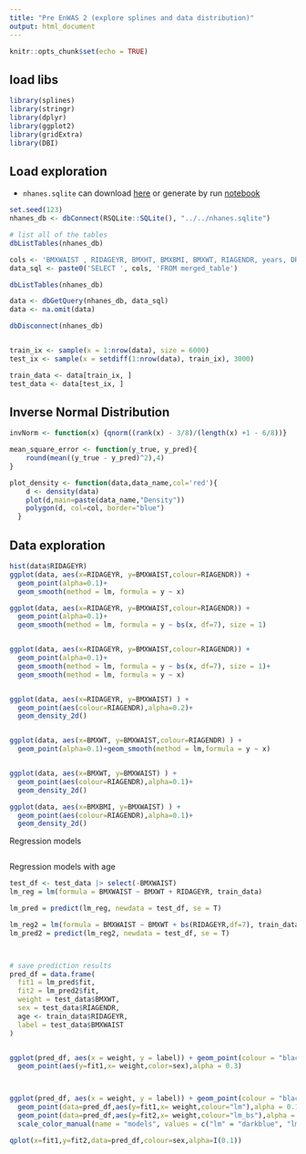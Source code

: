 ```yaml
---
title: "Pre EnWAS 2 (explore splines and data distribution)"
output: html_document
---
```


```r
knitr::opts_chunk$set(echo = TRUE)
```

## load libs
```r
library(splines)
library(stringr)
library(dplyr)
library(ggplot2)
library(gridExtra)
library(DBI)
```

## Load exploration

- `nhanes.sqlite` can download [here](https://github.com/ccb-hms/Imputation/blob/main/nhanes.sqlite) or generate by run [notebook](https://ccb-hms.github.io/Imputation/6_nhanes_data/nhanes_exploratory.html)

```r
set.seed(123)
nhanes_db <- dbConnect(RSQLite::SQLite(), "../../nhanes.sqlite")

# list all of the tables
dbListTables(nhanes_db)

cols <- 'BMXWAIST , RIDAGEYR, BMXHT, BMXBMI, BMXWT, RIAGENDR, years, DR1TM161, WTDRD1, BMXLEG, BMXARML '
data_sql <- paste0('SELECT ', cols, 'FROM merged_table')

dbListTables(nhanes_db)

data <- dbGetQuery(nhanes_db, data_sql)
data <- na.omit(data)

dbDisconnect(nhanes_db)


train_ix <- sample(x = 1:nrow(data), size = 6000)
test_ix <- sample(x = setdiff(1:nrow(data), train_ix), 3000)

train_data <- data[train_ix, ]
test_data <- data[test_ix, ]
```

## Inverse Normal Distribution

```r
invNorm <- function(x) {qnorm((rank(x) - 3/8)/(length(x) +1 - 6/8))}

mean_square_error <- function(y_true, y_pred){
    round(mean((y_true - y_pred)^2),4)
}

plot_density <- function(data,data_name,col='red'){
    d <- density(data)
    plot(d,main=paste(data_name,"Density"))
    polygon(d, col=col, border="blue")
  }


```

## Data exploration


```r
hist(data$RIDAGEYR)
ggplot(data, aes(x=RIDAGEYR, y=BMXWAIST,colour=RIAGENDR)) + 
  geom_point(alpha=0.1)+
  geom_smooth(method = lm, formula = y ~ x)

ggplot(data, aes(x=RIDAGEYR, y=BMXWAIST,colour=RIAGENDR)) + 
  geom_point(alpha=0.1)+
  geom_smooth(method = lm, formula = y ~ bs(x, df=7), size = 1)


ggplot(data, aes(x=RIDAGEYR, y=BMXWAIST,colour=RIAGENDR)) + 
  geom_point(alpha=0.1)+
  geom_smooth(method = lm, formula = y ~ bs(x, df=7), size = 1)+
  geom_smooth(method = lm, formula = y ~ x)


ggplot(data, aes(x=RIDAGEYR, y=BMXWAIST) ) + 
  geom_point(aes(colour=RIAGENDR),alpha=0.2)+
  geom_density_2d()


ggplot(data, aes(x=BMXWT, y=BMXWAIST,colour=RIAGENDR) ) + 
  geom_point(alpha=0.1)+geom_smooth(method = lm,formula = y ~ x)


ggplot(data, aes(x=BMXWT, y=BMXWAIST) ) + 
  geom_point(aes(colour=RIAGENDR),alpha=0.1)+
  geom_density_2d()

ggplot(data, aes(x=BMXBMI, y=BMXWAIST) ) + 
  geom_point(aes(colour=RIAGENDR),alpha=0.1)+
  geom_density_2d()
```

Regression models

```r
 
```
Regression models with age

```r
test_df <- test_data |> select(-BMXWAIST)
lm_reg = lm(formula = BMXWAIST ~ BMXWT + RIDAGEYR, train_data)

lm_pred = predict(lm_reg, newdata = test_df, se = T)

lm_reg2 = lm(formula = BMXWAIST ~ BMXWT + bs(RIDAGEYR,df=7), train_data)
lm_pred2 = predict(lm_reg2, newdata = test_df, se = T)



# save prediction results
pred_df = data.frame(
  fit1 = lm_pred$fit,
  fit2 = lm_pred2$fit,
  weight = test_data$BMXWT,
  sex = test_data$RIAGENDR,
  age <- train_data$RIDAGEYR,
  label = test_data$BMXWAIST
)


ggplot(pred_df, aes(x = weight, y = label)) + geom_point(colour = "black",alpha = 0.1) +
  geom_point(aes(y=fit1,x= weight,color=sex),alpha = 0.3)



ggplot(pred_df, aes(x = weight, y = label)) + geom_point(colour = "black",alpha = 0.1) +
  geom_point(data=pred_df,aes(y=fit1,x= weight,colour="lm"),alpha = 0.1)+
  geom_point(data=pred_df,aes(y=fit2,x= weight,colour="lm_bs"),alpha = 0.1) +
  scale_color_manual(name = "models", values = c("lm" = "darkblue", "lm_bs" = "red"))

qplot(x=fit1,y=fit2,data=pred_df,colour=sex,alpha=I(0.1))

```